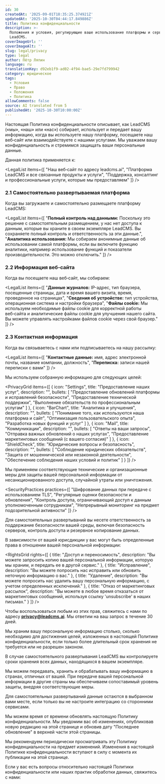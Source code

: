 ```yaml
---
id: 30
createdAt: '2025-09-01T18:35:25.374921Z'
updatedAt: '2025-10-30T04:44:17.849886Z'
title: Политика конфиденциальности
description: >-
  Положения и условия, регулирующие ваше использование платформы и сервисов
  LeadCMS.
coverImageUrl: ''
coverImageAlt: ''
slug: legal/privacy
type: legal
author: Пётр Ляпин
language: ru
translationKey: d92eb1f9-ad02-4f94-bae5-29e7fd799942
category: юридическое
tags:
  - Условия
  - Право
  - Положения
  - Политика
allowComments: false
source: AI translated from 5
publishedAt: '2025-10-30T10:00:00Z'
---
```


<LegalSection title="1. Введение">

Настоящая Политика конфиденциальности описывает, как LeadCMS («мы», «наш» или «нас») собирает, использует и передает вашу информацию, когда вы используете нашу платформу, посещаете наш веб‑сайт или взаимодействуете с нашими услугами. Мы уважаем вашу конфиденциальность и стремимся защищать ваши персональные данные.

Данная политика применяется к:

<LegalList items={[
  "Наш веб‑сайт по адресу leadcms.ai",
  "Платформа LeadCMS и все связанные продукты и услуги",
  "Поддержка, консалтинг и профессиональные услуги, которые мы предоставляем"
]} />

</LegalSection>

<LegalSection title="2. Информация, которую мы собираем">

### 2.1 Самостоятельно развертываемая платформа

Когда вы загружаете и самостоятельно размещаете платформу LeadCMS:

<LegalList items={[
  "<strong>Полный контроль над данными:</strong> Поскольку это решение с самостоятельным размещением, у нас нет доступа к данным, которые вы храните в своем экземпляре LeadCMS. Вы сохраняете полный контроль и ответственность за эти данные.",
  "<strong>Аналитика использования:</strong> Мы собираем анонимные данные об использовании самой платформы, если вы включите функцию аналитики, например использование функций и показатели производительности. Это можно отключить."
]} />

### 2.2 Информация веб‑сайта

Когда вы посещаете наш веб‑сайт, мы собираем:

<LegalList items={[
  "<strong>Данные журналов:</strong> IP-адрес, тип браузера, посещенные страницы, дата и время вашего визита, время, проведенное на страницах",
  "<strong>Сведения об устройстве:</strong> тип устройства, операционная система и настройки браузера",
  "<strong>Файлы cookie:</strong> Мы используем необходимые файлы cookie для корректной работы веб‑сайта и аналитические файлы cookie для улучшения нашего сайта. Вы можете управлять настройками файлов cookie через свой браузер."
]} />

### 2.3 Контактная информация

Когда вы связываетесь с нами или подписываетесь на нашу рассылку:

<LegalList items={[
  "<strong>Контактные данные:</strong> имя, адрес электронной почты, название компании, должность",
  "<strong>Переписка:</strong> записи нашей переписки с вами"
]} />

</LegalSection>

<LegalSection title="3. Как мы используем вашу информацию">

Мы используем собранную информацию для следующих целей:

<PrivacyGrid items={[
  {
    icon: "Settings",
    title: "Предоставление наших услуг",
    description: "",
    bullets: [
      "Предоставление обновлений платформы и исправлений безопасности",
      "Предоставление технической поддержки",
      "Выполнение обязательств по профессиональным услугам"
    ]
  },
  {
    icon: "BarChart",
    title: "Аналитика и улучшения",
    description: "",
    bullets: [
      "Понимание того, как используются наша платформа и сайт",
      "Оптимизация пользовательского опыта",
      "Разработка новых функций и услуг"
    ]
  },
  {
    icon: "Mail",
    title: "Коммуникации",
    description: "",
    bullets: [
      "Ответы на ваши запросы",
      "Отправка важных обновлений о наших услугах",
      "Предоставление маркетинговых сообщений (с вашего согласия)"
    ]
  },
  {
    icon: "ShieldCheck",
    title: "Юридические вопросы и безопасность",
    description: "",
    bullets: [
      "Соблюдение юридических обязательств",
      "Защита от мошеннической или незаконной деятельности",
      "Обеспечение соблюдения наших условий и политик"
    ]
  }
]} />

</LegalSection>

<LegalSection title="4. Безопасность данных">

Мы применяем соответствующие технические и организационные меры для защиты вашей персональной информации от несанкционированного доступа, случайной утраты или уничтожения.

<SecurityPractices practices={[
  "Шифрование данных при передаче с использованием TLS",
  "Регулярные оценки безопасности и обновления",
  "Контроль доступа, ограничивающий доступ к данным уполномоченным сотрудникам",
  "Непрерывный мониторинг на предмет подозрительной активности"
]} />

Для самостоятельных развертываний вы несете ответственность за поддержание безопасности вашей среды, включая безопасность серверов, контроль доступа и резервное копирование данных.

</LegalSection>

<LegalSection title="5. Ваши права и выбор">

В зависимости от вашей юрисдикции у вас могут быть определенные права в отношении вашей персональной информации:

<RightsGrid rights={[
  {
    title: "Доступ и переносимость",
    description: "Вы можете запросить копию вашей персональной информации, которую мы храним, и передать ее в другой сервис."
  },
  {
    title: "Исправление",
    description: "Вы можете попросить нас исправить или обновить неточную информацию о вас."
  },
  {
    title: "Удаление",
    description: "Вы можете попросить нас удалить вашу персональную информацию, с учетом определенных исключений."
  },
  {
    title: "Отказ от маркетинговых рассылок",
    description: "Вы можете в любое время отказаться от маркетинговых сообщений, используя ссылку 'unsubscribe' в наших письмах."
  }
]} />

Чтобы воспользоваться любым из этих прав, свяжитесь с нами по адресу **privacy@leadcms.ai**. Мы ответим на ваш запрос в течение 30 дней.

</LegalSection>

<LegalSection title="6. Хранение данных">

Мы храним вашу персональную информацию столько, сколько необходимо для достижения целей, изложенных в настоящей Политике конфиденциальности, если только более длительный срок хранения не требуется или не разрешен законом.

В случае самостоятельного развертывания LeadCMS вы контролируете сроки хранения всех данных, находящихся в вашем экземпляре.

</LegalSection>

<LegalSection title="7. Международная передача данных">

Мы можем передавать, хранить и обрабатывать вашу информацию в странах, отличных от вашей. При передаче вашей персональной информации в другие страны мы обеспечиваем сопоставимый уровень защиты, внедряя соответствующие меры.

Для самостоятельных развертываний данные остаются в выбранном вами месте, если только вы не настроите интеграцию со сторонними сервисами.

</LegalSection>

<LegalSection title="8. Изменения в настоящей политике">

Мы можем время от времени обновлять настоящую Политику конфиденциальности. Мы уведомим вас об изменениях, опубликовав новую редакцию на этой странице и обновив дату "Последнее обновление" в верхней части этой страницы.

Мы рекомендуем периодически просматривать эту Политику конфиденциальности на предмет изменений. Изменения в настоящей Политике конфиденциальности вступают в силу с момента их публикации на этой странице.

</LegalSection>

<LegalSection title="9. Свяжитесь с нами">

Если у вас есть вопросы относительно настоящей Политики конфиденциальности или наших практик обработки данных, свяжитесь с нами:

<ContactInfo type="email" value="privacy@leadcms.ai" label="Электронная почта" />

</LegalSection>

